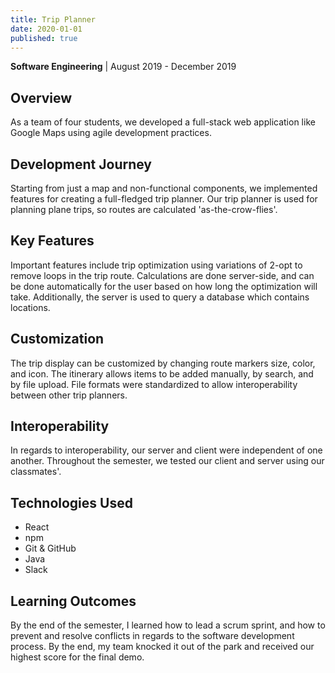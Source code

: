 ```yaml
---
title: Trip Planner
date: 2020-01-01
published: true
---
```


**Software Engineering** | August 2019 - December 2019

## Overview

As a team of four students, we developed a full-stack web application like Google Maps using agile development practices.

## Development Journey

Starting from just a map and non-functional components, we implemented features for creating a full-fledged trip planner. Our trip planner is used for planning plane trips, so routes are calculated 'as-the-crow-flies'.

## Key Features

Important features include trip optimization using variations of 2-opt to remove loops in the trip route. Calculations are done server-side, and can be done automatically for the user based on how long the optimization will take. Additionally, the server is used to query a database which contains locations.

## Customization

The trip display can be customized by changing route markers size, color, and icon. The itinerary allows items to be added manually, by search, and by file upload. File formats were standardized to allow interoperability between other trip planners.

## Interoperability

In regards to interoperability, our server and client were independent of one another. Throughout the semester, we tested our client and server using our classmates'.

## Technologies Used

- React
- npm
- Git & GitHub
- Java
- Slack

## Learning Outcomes

By the end of the semester, I learned how to lead a scrum sprint, and how to prevent and resolve conflicts in regards to the software development process. By the end, my team knocked it out of the park and received our highest score for the final demo.
